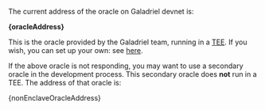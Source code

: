 
The current address of the oracle on Galadriel devnet is:

**{oracleAddress}**

This is the oracle provided by the Galadriel team, running in a [TEE](/how-it-works#tee). If you wish, you can set up your own: see [here](https://github.com/galadriel-ai/contracts/tree/main/oracles).

If the above oracle is not responding, you may want to use a secondary oracle in the development process. This secondary oracle does **not** run in a TEE. The address of that oracle is:

{nonEnclaveOracleAddress}